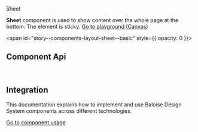 
<bal-doc-banner id="story--components-layout-sheet--basic" >Sheet</bal-doc-banner>

<bal-doc-lead>
  <b>Sheet</b> component is used to show content over the whole page at the bottom. The element is sticky.
</bal-doc-lead>

<Canvas withSource="open" className="has-visible-overflow">
  <Story id="components-layout-sheet--basic" />
</Canvas>

<bal-doc-app>
  <bal-button-group class="mb-large" position="center">
    <a class="button is-primary" href="?path=/story/components-layout-sheet--basic">
      Go to playground (Canvas)
    </a>
    <bal-doc-code-sandbox
      framework="angular"
      template={Basic.parameters.docs.source.code}
      modules="sheet,card,button"
    ></bal-doc-code-sandbox>
    <bal-doc-code-sandbox
      framework="html"
      template={Basic.parameters.docs.source.code}
      modules="sheet,card,button"
    ></bal-doc-code-sandbox>
  </bal-button-group>
</bal-doc-app>

<span id="story--components-layout-sheet--basic" style={{ opacity: 0 }}></span>

## Component Api


<Description markdown={readme} />

<br />

## Integration

This documentation explains how to implement and use Baloise Design System components across different technologies.

<a class="button is-primary" href="?path=/docs/development-components--page">
  Go to component usage
</a>


<Description markdown={testing} />

<bal-doc-github link="/components/notice/bal-sheet/stories/bal-sheet.docs.mdx"></bal-doc-github>
